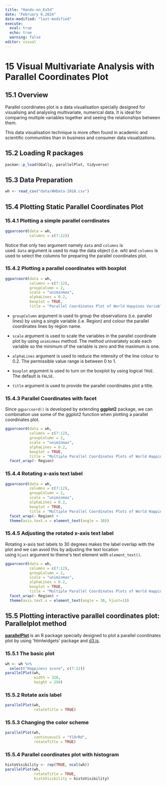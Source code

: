 ```yaml
---
title: "Hands-on_Ex5d"
date: "February 6,2024"
date-modified: "last-modified"
execute: 
  eval: true 
  echo: true
  warning: false
editor: visual 
---
```


# 15 Visual Multivariate Analysis with Parallel Coordinates Plot

## 15.1 Overview 

Parallel coordinates plot is a data visualisation specially designed for visualising and analysing multivariate, numerical data. It is ideal for comparing multiple variables together and seeing the relationships between them.

This data visualisation technique is more often found in academic and scientific communities than in business and consumer data visualizations.

## 15.2 Loading R packages

```r
pacman::p_load(GGally, parallelPlot, tidyverse)
```

## 15.3 Data Preparation

```r
wh <- read_csv("data/WHData-2018.csv")
```

## 15.4 Plotting Static Parallel Coordinates Plot

### 15.4.1 Plotting a simple parallel corrdinates 

```r
ggparcoord(data = wh, 
           columns = c(7:12))
```

Notice that only two argument namely `data` and `columns` is used. `Data` argument is used to map the data object (i.e. *wh*) and `columns` is used to select the columns for preparing the parallel coordinates plot.

### 15.4.2 Plotting a parallel coordinates with boxplot 

```r
ggparcoord(data = wh, 
           columns = c(7:12), 
           groupColumn = 2,
           scale = "uniminmax",
           alphaLines = 0.2,
           boxplot = TRUE, 
           title = "Parallel Coordinates Plot of World Happines Variables")
```

-   `groupColumn` argument is used to group the observations (i.e. parallel lines) by using a single variable (i.e. Region) and colour the parallel coordinates lines by region name.

-   `scale` argument is used to scale the variables in the parallel coordinate plot by using `uniminmax` method. The method univariately scale each variable so the minimum of the variable is zero and the maximum is one.

-   `alphaLines` argument is used to reduce the intensity of the line colour to 0.2. The permissible value range is between 0 to 1.

-   `boxplot` argument is used to turn on the boxplot by using logical `TRUE`. The default is `FALSE`.

-   `title` argument is used to provide the parallel coordinates plot a title.

### 15.4.3 Parallel Coordinates with facet 

Since `ggparcoord()` is developed by extending **ggplot2** package, we can combination use some of the ggplot2 function when plotting a parallel coordinates plot.

```r
ggparcoord(data = wh, 
           columns = c(7:12), 
           groupColumn = 2,
           scale = "uniminmax",
           alphaLines = 0.2,
           boxplot = TRUE, 
           title = "Multiple Parallel Coordinates Plots of World Happines Variables by Region") +
  facet_wrap(~ Region)
```

### 15.4.4 Rotating x-axis text label 

```r
ggparcoord(data = wh, 
           columns = c(7:12), 
           groupColumn = 2,
           scale = "uniminmax",
           alphaLines = 0.2,
           boxplot = TRUE, 
           title = "Multiple Parallel Coordinates Plots of World Happines Variables by Region") +
  facet_wrap(~ Region) + 
  theme(axis.text.x = element_text(angle = 30))
```

### 15.4.5 Adjusting the rotated x-axis text label 

Rotating x-axis text labels to 30 degrees makes the label overlap with the plot and we can avoid this by adjusting the text location using `hjust` argument to theme\'s text element with `element_text()`. 

```r
ggparcoord(data = wh, 
           columns = c(7:12), 
           groupColumn = 2,
           scale = "uniminmax",
           alphaLines = 0.2,
           boxplot = TRUE, 
           title = "Multiple Parallel Coordinates Plots of World Happines Variables by Region") +
  facet_wrap(~ Region) + 
  theme(axis.text.x = element_text(angle = 30, hjust=1))
```

## 15.5 Plotting interactive parallel coordinates plot: Parallelplot method

[**parallelPlot**](https://cran.r-project.org/web/packages/parallelPlot/) is an R package specially designed to plot a parallel coordinates plot by using \'htmlwidgets\' package and [d3.js](https://d3js.org/).

### 15.5.1 The basic plot 

```r
wh <- wh %>%
  select("Happiness score", c(7:12))
parallelPlot(wh,
             width = 320,
             height = 250)
```

### 15.5.2 Rotate axis label

```r
parallelPlot(wh,
             rotateTitle = TRUE)
```

### 15.5.3 Changing the color scheme 

```r
parallelPlot(wh,
             continuousCS = "YlOrRd",
             rotateTitle = TRUE)
```

### 15.5.4 Parallel coordinates plot with histogram

```r
histoVisibility <- rep(TRUE, ncol(wh))
parallelPlot(wh,
             rotateTitle = TRUE,
             histoVisibility = histoVisibility)
```
